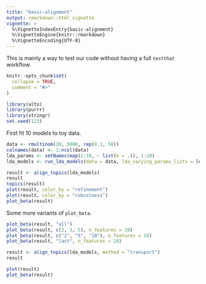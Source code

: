 ```yaml
---
title: "basic-alignment"
output: rmarkdown::html_vignette
vignette: >
  %\VignetteIndexEntry{basic-alignment}
  %\VignetteEngine{knitr::rmarkdown}
  %\VignetteEncoding{UTF-8}
---
```


This is mainly a way to test our code without having a full `testthat` workflow.

```r
knitr::opts_chunk$set(
  collapse = TRUE,
  comment = "#>"
)
```

```r
library(alto)
library(purrr)
library(stringr)
set.seed(123)
```

First fit 10 models to toy data.

```r
data <- rmultinom(20, 5000, rep(0.1, 50))
colnames(data) <- 1:ncol(data)
lda_params <- setNames(map(1:10, ~ list(k = .)), 1:10)
lda_models <- run_lda_models(data = data, lda_varying_params_lists = lda_params)
```
```r
result <- align_topics(lda_models)
result
topics(result)
plot(result, color_by = "refinement")
plot(result, color_by = "robustness")
plot_beta(result)
```

Some more variants of `plot_beta`.

```r
plot_beta(result, "all")
plot_beta(result, c(2, 3, 5), n_features = 10)
plot_beta(result, c("2", "5", "10"), n_features = 10)
plot_beta(result, "last", n_features = 10)
```


```r
result <- align_topics(lda_models, method = "transport")
result
```

```r
plot(result)
plot_beta(result)
```
